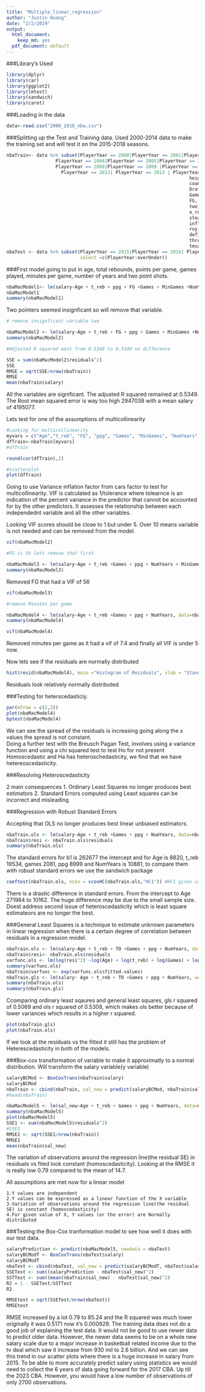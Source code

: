 ```yaml
---
title: "Multiple_linear_regression"
author: "Justin Huang"
date: "2/2/2019"
output: 
  html_document:
    keep_md: yes
  pdf_document: default
---
```


###Library's Used

```r
library(dplyr)
library(car)
library(ggplot2)
library(lmtest)
library(sandwich)
library(caret)
```

###Loading in the data

```r
data<-read.csv("2000_2018_nba.csv")
```

###Splitting up the Test and Training data.  Used 2000-2014 data to make the training set and will test it on the 2015-2018 seasons.

```r
nbaTrain<- data %>% subset(PlayerYear == 2000|PlayerYear == 2001|PlayerYear == 2002|PlayerYear == 2003|
                  PlayerYear == 2004|PlayerYear == 2005|PlayerYear == 2006|PlayerYear == 2007|
                  PlayerYear == 2008|PlayerYear == 2009 |PlayerYear == 2010 | PlayerYear == 2011|
                    PlayerYear == 2012| PlayerYear == 2013 | PlayerYear == 2014, select =c(PlayerYear, team, name, salary,
                                                                   height_cm, weight_lb, school,
                                                                   country,DraftYear, DraftRound,
                                                                   DraftNum, PlusMinus, Pos, Age,
                                                                   Games, started, MinGames,
                                                                   FG, FG_att, three, three_att,
                                                                   two, two_att, FT, FT_att,
                                                                   o_reb, d_reb, t_reb, assist,
                                                                   steal, block, TO, fouls, ppg,
                                                                   infl, mvp,mip,SixthMan,dpoy,
                                                                   roy, nba1, nba2, nba3, rook1, rook2,
                                                                   def1,def2, FG_per, two_per, EFG,
                                                                   three_per, FT_per, TeamWins, NumYears,
                                                                   tmsalary, SalCap, overUnder))
nbaTest <- data %>% subset(PlayerYear == 2015|PlayerYear == 2016| PlayerYear == 2017 | PlayerYear == 2018, 
                           select =c(PlayerYear:overUnder))
```

###First model going to put in age, total rebounds, points per game, games played, minutes per game, number of years and two point shots.  

```r
nbaMacModel1<- lm(salary~Age + t_reb + ppg + FG +Games + MinGames +NumYears +two, data=nbaTrain)
nbaMacModel1
summary(nbaMacModel1)
```

Two pointers seemed insignficant so will remove that variable.  

```r
# remove insignficant variable two

nbaMacModel2 <- lm(salary~Age + t_reb + FG + ppg + Games + MinGames +NumYears, data=nbaTrain)
summary(nbaMacModel2)

#Adjusted R squared went from 0.5349 to 0.5349 no difference

SSE = sum(nbaMacModel2$residuals^2)
SSE
RMSE = sqrt(SSE/nrow(nbaTrain))
RMSE
mean(nbaTrain$salary)
```

All the variables are significant.  The adjusted R squared remained at 0.5349.  The Root mean squared error is way too high 2947038 with a mean salary of 4195077.  

Lets test for one of the assumptions of multicollinearity 

```r
#Looking for multicollinearity
myvars = c("Age","t_reb", "FG", "ppg", "Games", "MinGames", "NumYears")
dfTrain<-nbaTrain[myvars]
#dfTrain

round(cor(dfTrain),2)

#scatterplot
plot(dfTrain)
```

Going to use Variance inflation factor from cars factor to test for multicollinearity.  VIF is calculated as 1/tolerance where tolearnce is an indication of the percent variance in the predictor that cannot be accounted for by the other predictors. It assesses the relationship between each independednt variable and all the other variables.

Looking VIF scores should be close to 1 but under 5.  Over 10 means variable is not needed and can be removed from the model.

```r
vif(nbaMacModel2)

#FG is 56 lets remove that first 

nbaMacModel3 <- lm(salary~Age + t_reb +Games + ppg + NumYears + MinGames, data=nbaTrain)
summary(nbaMacModel3)
```

Removed FG that had a VIF of 56

```r
vif(nbaMacModel3) 

#remove Minutes per game 

nbaMacModel4 <- lm(salary~Age + t_reb +Games + ppg + NumYears, data=nbaTrain)
summary(nbaMacModel4)

vif(nbaMacModel4)
```

Removed minutes per game as it had a vif of 7.4 and finally all VIF is under 5 now.  

Now lets see if the residuals are normally distributed 

```r
hist(resid(nbaMacModel4), main ="Histogram of Residuals", xlab = "Standardized Residuals", ylab = "Frequency")
```

Residuals look relatively normally distributed 

###Testing for heterscedasticiy.  

```r
par(mfrow = c(2,2))
plot(nbaMacModel4)
bptest(nbaMacModel4)
```

We can see the spread of the residuals is increasing going along the x values the spread is not constant.  
Doing a further test with the Breusch Pagan Test, involves using a variance function and using a chi squared test to test Ho for not present Homoscedastic and Ha has heteroschedasticity, we find that we have hetereoscedasticity. 

###Resolving Heteroscedasticity

2 main consequences
  1. Ordinary Least Squares no longer produces best estimators
  2. Standard Errors computed using Least squares can be incorrect and misleading

###Regression with Robust Standard Errors 

Accepting that OLS no longer produces best linear unbiased estimators.  


```r
nbaTrain.ols <- lm(salary~Age + t_reb +Games + ppg + NumYears, data=nbaTrain)
nbaTrain$resi <- nbaTrain.ols$residuals
summary(nbaTrain.ols)
```

The standard errors for b1 is 262677 the intercept and for Age is 8820, t_reb 19534, games 2081, ppg 8999 and NumYears is 10881, to compare them with robust standard errors we use the sandwich package 

```r
coeftest(nbaTrain.ols, vcov = vcovHC(nbaTrain.ols,"HC1")) #HC1 gives us the white standard errors 
```

There is a drastic difference in standard errors.   From the intercept to Age 271984 to 10162.  The huge difference may be due to the small sample size.  Doest address second issue of heteroscedasticity which is least square estimateors are no longer the best.

###General Least Squares is a technique to estimate unknown parameters in linear regression when there is a certain degree of correlation between residuals in a regression model.  

```r
nbaTrain.ols <- lm(salary~Age + t_reb + TO +Games + ppg + NumYears, data=nbaTrain) 
nbaTrain$resi<- nbaTrain.ols$residuals
varfunc.ols <- lm(log(resi^2) ~log(Age) + log(t_reb) + log(Games) + log(ppg) +log(NumYears), data = nbaTrain)
summary(varfunc.ols)
nbaTrain$varfunc <- exp(varfunc.ols$fitted.values)
nbaTrain.gls <- lm(salary~ Age + t_reb + TO +Games + ppg + NumYears, weights = 1/sqrt(varfunc), data = nbaTrain)
summary(nbaTrain.ols)
summary(nbaTrain.gls)
```

Ccomparing ordinary least sqaures and general least squares, gls r squared of 0.5069 and ols r squared of 0.5308, which makes ols better because of lower variances which results in a higher r squared.

```r
plot(nbaTrain.gls)
plot(nbaTrain.ols)
```

If we look at the residuals vs the fitted it still has the problem of Heterescedasticity in both of the models. 

###Box-cox transformation of variable to make it approximatly to a normal distribution. Will transform the salary variable(y variable)

```r
salaryBCMod <- BoxCoxTrans(nbaTrain$salary)
salaryBCMod
nbaTrain <- cbind(nbaTrain, sal_new = predict(salaryBCMod, nbaTrain$salary)) # append transformed variables to salary
#head(nbaTrain)

nbaMacModel5 <- lm(sal_new~Age + t_reb + Games + ppg + NumYears, data=nbaTrain) 
summary(nbaMacModel5)
plot(nbaMacModel5)
SSE1 <- sum(nbaMacModel5$residuals^2)
#SSE1
RMSE1 <- sqrt(SSE1/nrow(nbaTrain))
RMSE1
mean(nbaTrain$sal_new)

```

The variation of observations around the regression line(the residual SE) in residuals vs fited look constant (homoscedasticity). Looking at the RMSE it is really low 0.79 compared to the mean of 14.7.

All assumptions are met now for a linear model 

    1.Y values are independent
    2.Y values can be expressed as a linear function of the X variable 
    3.Variation of observations around the regression line(the residual SE) is constant (homoscedasticity)
    4.For given value of X, Y values (or the error) are Normally distributed

###Testing the Box-Cox tranformation model to see how well it does with our test data. 

```r
salaryPrediction <- predict(nbaMacModel5, newdata = nbaTest)
salaryBCModT <- BoxCoxTrans(nbaTest$salary)
salaryBCModT
nbaTest <- cbind(nbaTest, sal_new = predict(salaryBCModT, nbaTest$salary)) 
SSETest <- sum((salaryPrediction - nbaTest$sal_new)^2)
SSTTest <- sum((mean(nbaTrain$sal_new) - nbaTest$sal_new)^2)
R2 = 1 - SSETest/SSTTest
R2

RMSEtest = sqrt(SSETest/nrow(nbaTest))
RMSEtest
```

RMSE increased by a lot 0.79 to 85.24 and the R squared was much lower originally it was 0.5171 now it's 0.000929.  The training data does not do a good job of explaining the test data.  It would not be good to use newer data to predict older data.  However, the newer data seems to be on a whole new salary scale due to a major increase in basketball related income due to the tv deal which saw it increase from 930 mil to 2.6 billion.  And we can see this trend in our scatter plots where there is a huge increase in salary from 2015.   To be able to more accurately predict salary using statistics we would need to collect the 6 years of data going forward for the 2017 CBA.  Up till the 2023 CBA.  However, you would have a low number of observations of only 2700 observations. 
